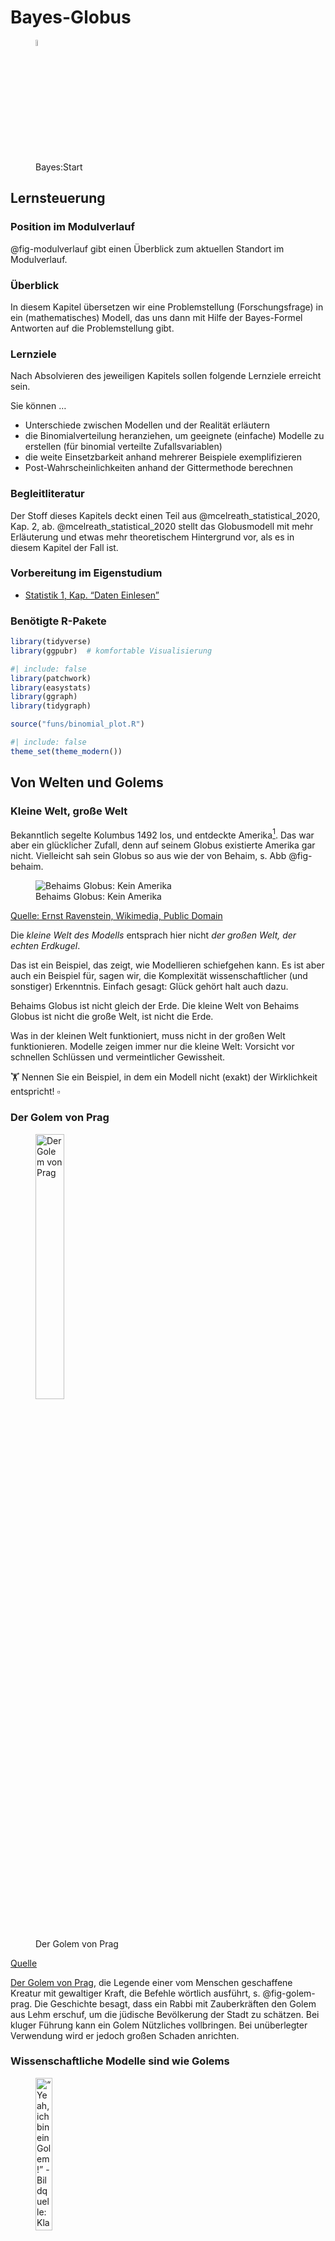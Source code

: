 # Bayes-Globus 





![Bayes:Start](img/Golem_hex.png){width=5%}




## Lernsteuerung

### Position im Modulverlauf

@fig-modulverlauf gibt einen Überblick zum aktuellen Standort im Modulverlauf.




### Überblick

In diesem Kapitel übersetzen wir eine Problemstellung (Forschungsfrage) in ein (mathematisches) Modell, das uns dann mit Hilfe der Bayes-Formel Antworten auf die Problemstellung gibt.


### Lernziele

Nach Absolvieren des jeweiligen Kapitels sollen folgende Lernziele erreicht sein.

Sie können ...


- Unterschiede zwischen Modellen und der Realität erläutern
- die Binomialverteilung heranziehen, um geeignete (einfache) Modelle zu erstellen (für binomial verteilte Zufallsvariablen)
- die weite Einsetzbarkeit anhand mehrerer Beispiele exemplifizieren
- Post-Wahrscheinlichkeiten anhand der Gittermethode berechnen


### Begleitliteratur


Der Stoff dieses Kapitels deckt einen Teil aus @mcelreath_statistical_2020, Kap. 2, ab. @mcelreath_statistical_2020 stellt das Globusmodell mit mehr Erläuterung und etwas mehr theoretischem Hintergrund vor, als es in diesem Kapitel der Fall ist.




### Vorbereitung im Eigenstudium

- [Statistik 1, Kap. "Daten Einlesen"](https://statistik1.netlify.app/020-r)


### Benötigte R-Pakete


```r
library(tidyverse)
library(ggpubr)  # komfortable Visualisierung
```


```r
#| include: false
library(patchwork)
library(easystats)
library(ggraph)
library(tidygraph)

source("funs/binomial_plot.R")
```


```r
#| include: false
theme_set(theme_modern())
```





## Von Welten und Golems

### Kleine Welt, große Welt

Bekanntlich segelte Kolumbus 1492 los, und entdeckte Amerika^[wenn auch nicht als Erster]. Das war aber ein glücklicher Zufall, denn auf seinem Globus existierte Amerika gar nicht. Vielleicht sah sein Globus so aus wie der von Behaim, s. Abb @fig-behaim.

![Behaims Globus: Kein Amerika](img/Behaim.jpg){#fig-behaim}

[Quelle: Ernst Ravenstein, Wikimedia, Public Domain](https://commons.wikimedia.org/wiki/File:RavensteinBehaim.jpg)

Die *kleine Welt des Modells* entsprach hier nicht *der großen Welt, der echten Erdkugel*.

Das ist ein Beispiel, das zeigt, wie Modellieren schiefgehen kann. Es ist aber auch ein Beispiel für, sagen wir, die Komplexität wissenschaftlicher (und sonstiger) Erkenntnis. Einfach gesagt: Glück gehört halt auch dazu.


::: callout-note
Behaims Globus ist nicht gleich der Erde. Die kleine Welt von Behaims Globus ist nicht die große Welt, ist nicht die Erde.
:::

Was in der kleinen Welt funktioniert, muss nicht in der großen Welt funktionieren. Modelle zeigen immer nur die kleine Welt: Vorsicht vor schnellen Schlüssen und vermeintlicher Gewissheit.


:::{exr-modellno}
🏋 Nennen Sie ein Beispiel, in dem ein Modell nicht (exakt) der Wirklichkeit entspricht! $\square$
:::







### Der Golem von Prag

![Der Golem von Prag](img/170px-Golem_and_Loew.jpg){#fig-golem-prag width="33%"}

[Quelle](https://de.wikipedia.org/wiki/Golem)

[Der Golem von Prag](http://www.prague.net/golem), die Legende einer vom Menschen geschaffene Kreatur mit gewaltiger Kraft, die Befehle wörtlich ausführt, s. @fig-golem-prag.
Die Geschichte besagt, dass ein Rabbi mit Zauberkräften den Golem aus Lehm erschuf, um die jüdische Bevölkerung der Stadt zu schätzen.
Bei kluger Führung kann ein Golem Nützliches vollbringen.
Bei unüberlegter Verwendung wird er jedoch großen Schaden anrichten.

### Wissenschaftliche Modelle sind wie Golems



!["Yeah, ich bin ein Golem!" - Bildquelle: Klara Schaumann](img/Golem_hex.png){width=25%}

:::: {.columns}

::: {.column width="50%"}
**Golem**

Eigenschaften des *Golems*:

-   Besteht aus Lehm
-   Belebt durch "Wahrheit"
-   Mächtig
-   dumm
-   Führt Befehle wörtlich aus
-   Missbrauch leicht möglich
-   Märchen
:::

::: {.column width="50%"}
**Modell**

Eigenschaften eines *Modells*:


-   Besteht aus ~~Lehm~~Silikon
-   Belebt durch Wahrheit (?)
-   Manchmal mächtig
-   simpler als die Realität
-   Führt Befehle wörtlich aus
-   Missbrauch leicht möglich
-   Nicht einmal falsch
:::

::::





::: callout-note
Wir bauen Golems.
:::

@fig-xy stellt ein Sinnbild von Modellen dar.


Vergleichen wir die kleine Welt unserer Modellen (@tbl-klein-gross), wie z.B. Behaims Globus, mit der Großen Welt, die Kolumbus und wir befahren.




| Kleine Welt                                                | Große Welt                                 |
|-----------------------------------------|-------------------------------|
| Die Welt, wie sie der Golem sieht                          | Die Welt, wie sie in Wirklichkeit ist      |
| ist das Modell, aber nicht (zwangsläufig) die Wirklichkeit | entspricht nicht (zwangsläufig) dem Modell |
| Verwenden wir beim Modellieren                             | Ist das, was wir modellieren               |

: Kleine Welt vs. große Welt {#tbl-klein-gross}






<!-- ![So denkt unser Bayes-Golem](img/bayesupdate2.png){#fig-bayes1} -->



::: exm-bayes-lernen
### Die Bayes-Formel und Lernen
🏋 Bayes-Inferenz ähnelt dem Lernen von Menschen. Geben Sie ein Beispiel von Lernen bei Menschen, das oben dargestelltem Prozess ähnelt!$\square$
:::

## Ein erster Versuch: Wir werfen den Globus





### Welcher Anteil der Erdoberfläche ist mit Wasser bedeckt?


:::{#exm-fofra1}
### Wasseranteil auf der Erdoberfläche
Unsere Forschungsfrage lautet, mit welchem Anteil die Erde wohl mit Wasser bedeckt ist (@fig-erde)? Um möglichst wenig schreiben zu müssen, schreiben wir für "angenommener Wasseranteil auf der Erdoberfläche" kurz $p$ (wie proportion, Anteil). $\square$
:::

![Die Erde. Schön! Und mit viel Wasser, ca. 70% der Erdoberfläche sind mit Wasser bedeckt.](img/earth.png){#fig-erde width="10%" fig-align="center"}

[Quelle](https://pngimg.com/image/25340) CC 4.0 BY-NC

Analog können wir uns vorstellen, 11 Wissenschaftlis haben jeweils eine andere Hypothese zum Wasseranteil, $\pi$, der Erde. Die erste Person hat die Hypothese $\pi_1 = 0$, die zweite Person geht von $\pi_2 = 0.1$ aus ... die 11. Person von $\pi_{11} = 1$.
 
Um die Forschungsfage zu beantworten, werfen Sie einen Globus-Ball in die Luft und fangen in wieder auf. 
Sie notieren dann, ob die Stelle unter Ihrem Zeigefinger Wasser zeigt (W) oder Land (L). Den Versuch wiederholen Sie, bis Sie den Globusball insgesamt 9 Mal geworfen haben.^[Warum gerade 9 Mal? Tja, dann hat das Handy geklingelt... Auch in wissenschaftlichen Versuchen ist (leider?) nicht immer alles genau geregelt.]

So sah *mein*^[*Ihr* Ergebnis kann anders aussehen, schließlich ist es ja Zufall.] Ergebnis aus:

$$W \quad L \quad W \quad W \quad W \quad L \quad W \quad L \quad W$$


Also $W=6$ und $L=3$.

:::{#exr-globe1}
🏋️️ Besorgen Sie sich einen Globus (zur Not eine Münze) und stellen Sie den Versuch nach!$\square$
:::

### Wie entstanden die Daten?

Der physikalische Prozess, der zur Entstehung der Daten führt, nennt man den  *datengenierenden Prozess*.

In diesem Fall kann man ihn so beschreiben:

1.  Der wahre Anteil von Wasser, $W$, der Erdoberfläche ist $\pi$ (und $1-\pi$ ist der Anteil Land, $L$).
2.  Ein Wurf des Globusballs hat die Wahrscheinlichkeit $\pi$, eine $W$-Beobachtung zu erzeugen.
3.  Die Würfe des Globusballs sind unabhängig voneinander.
4.  Wir haben kein Vorwissen über $\pi$; jeder Wert ist uns gleich wahrscheinlich.


:::{#exr-annahmen1}
🏋 Welche Annahmen würden Sie ändern? 
Welche könnte man wegnehmen? Welche hinzufügen? 
Was wären die Konsequenzen?$\square$
:::






### Ein paar Fachbegriffe


:::{#def-priori}
### Priori-Verteilung
Für jede Hypothese haben wir ein Vorab-Wissen, das die jeweilige Plausibilität der Hypothese angibt: *Priori-Verteilung*.$\square$
:::

:::{#def-L}
### Likelihood
Für jede Hypothese (d.h. jeden *Parameterwert* $\pi$) möchten wir wissen, wie wahrscheinlich die Daten sind (unter der Annahme, dass die Hypothese richtig ist). Kurz: Wir suchen die *Likelihood*. 
Anders gesagt: Die Likelihood sagt uns, wie gut die Daten zu einer bestimmten Hypothese passen.$\square$
:::

:::{#def-post1}
### Posteriori-Verteilung
Dann gewichten wir den Likelihood mit dem Vorabwissen, so dass wir die *Posteriori-Verteilung*^[ Anstatt von *Priori* liest man auch *Prior*; anstatt *Posteriori* auch *Posterior*] bekommen.$\square$
:::


### Bayes-Updates


Der Golem denkt eigentlich ganz vernünftig:
Zuerst hat er ein Vorwissen zum Wasseranteil, die dazugehörige Wahrscheinlichkeitsverteilung nennt man *Priori-Verteilung*.
In unserem Beispiel ist das Vorwissen recht bescheiden: Jeder Wasseranteil ist ihm gleich plausibel.
Als nächstes beschaut sich der Golem die Daten und überlegt,
wie wahrscheinlich die Daten sind, wenn man von einer bestimmten Hypothese ausgeht, z.B. dass der Wasseranteil 10% beträgt.
Die zugehörige Wahrscheinlichkeit der Daten unter Annahme einer Hypothese nennt man die^[oder den?] *Likelihood.*
Als letztes bildet sich der Golem eine abschließende Meinung zur Wahrscheinlichkeit jeder Hypothese. Diese Wahrscheinlichkeitsverteilung nennt man *Posteriori-Verteilung*.
Sie berechnet als Gewichtung des Vorwissen mit den neuen Daten.
Anders gesagt: Das Vorwissen wird anhand der Erkenntnisse (der Daten) aktualisiert oder "geupdatet", s. @fig-bayes-update.


<!-- ![Updating mit Bayes](img/bayesupdate.png){#fig-bayes-update} -->


```mermaid
%%| fig-cap: Updating mit Bayes
%%| label: fig-bayes-update
graph LR
A[Priori-Vert.]-->B[Likelihood]-->C[Post-Vert.]-->A
```



:::{#exr-l1}
### Wie gut passen die Daten zur Hypothese, dass die Erde komplett trocken ist?

Wir haben in unseren Versuch $W=6$ und $L=3$ erzielt. Diese Daten passen *überhaupt nicht* zur Hypothese, dass die Erdoberfläche komplett trocken ist.
Die *Likelihood*, $L$ für $\pi=0$ ist also Null.
Analog ist die Likelihood für $\pi=1$ auch Null.$\square$
:::



### Wie wahrscheinlich ist ein Wasseranteil von 90%?

Wie wahrscheinlich ist es, einen bestimmten Wasseranteil, z.B. 6 Treffer (bei 9 Würfen) zu erhalten, wenn man eine bestimmte Hypothese (einen bestimmten Wasseranteil, z.B. 90%) annimmt?
Diese Wahrscheinlichkeit nennt man die *Likelihood*, $L$ oder  $L$.

<!-- Geht man von einer Binomialverteilng aus, ist die Likelihood einfach zu berechnen. -->

Wenn wir eine Binomialverteilung annehmen, dann gehen wir davon aus,  dass die Daten unabhängig voneinander entstehen und sich der Parameterwert nicht zwischenzeitlich ändert^[Die sog. "iid-Annahme", *i*ndependently and *i*dentically distributed: Jeder Wurf der Globusballes ist eine Realisation der gleichen Zufallsvariablen. Jeder Wurf ist unabhängig von allen anderen: Das Ergebnis eines Wurfes hat keinen (stochastischen) Einfluss auf ein Ergebnis anderer Würfe. Die Wahrscheinlichkeitsverteilung ist bei jedem Wurf identisch.].
Der Wasseranteil der Erde bleibt während des Versuchs gleich (durchaus plausibel).

Lassen Sie uns im Folgenden die Wahrscheinlichkeit ($Pr$), $W$ mal Wasser und $L$ mal Land zu beobachten, wenn die Wahrscheinlichkeit für Wasser $\pi$ beträgt, so bezeichnen: $(Pr(W,L | \pi))$.
Diese Wahrscheinlichkeit, $(Pr(W,L | \pi))$, kann man mit der *Binomialverteilung* berechnen.

Möchte man die Wahrscheinlichkeit ansprechen für das Ereignis "5 mal Wasser und 2 mal Land, wenn wir von einem Wasseranteil von 70% ausgehen", so würden wir kurz schreiben: $Pr(W=5, L=2 | \pi=.7)$.
Oder noch kürzer:  $Pr(W=5 | \pi=.7)$, denn bei 7 Würfen, von denen 5 $W$ gezeigt haben, ist die Anzahl von $L$ festgelegt. 

Die Binomialverteilung zeigt die Verteilung der Häufigkeit (Wahrscheinlichkeit) der Ereignisse (z.B. 2 Mal Kopf) beim wiederholten Münzwurf (und allen vergleichbaren Zufallsexperimenten): "Münzwurfverteilung", s. Kap. @sec-bin-distrib.


### Binomialverteilung mit R


Praktischerweise ist die Binomialverteilung in R eingebaut, wie wir gleich sehen werden.

Was ist der Anteil der gültigen Pfade in einem Baumdiagramm (Wahrscheinlichkeit), um 2 mal $W$ bei $N=W+L=3$ Würfen zu bekommen, wenn wir von $\pi=1/2$ ausgehen?^[Allgemeiner spricht man auch von 2 Treffern bei 3 Würfen (d.h. 1 "Nicht-Treffer", den wir als "Niete" bezeichnen). Treffer werden oft mit `1`  und Nieten mit `0` bezeichnet].


```r
dbinom(x = 2, size = 3, prob = 1/2)
```


Von den 8 Endkonten bzw. Pfaden sind 3 günstig. 
Demnach ist die Wahrscheinlichkeit des gesuchten Ereignis (2 Treffer bei 3 Würfen, binomialverteilt) gleich 3 von 8 (alle Pfade sind gleich wahrscheinlich);
3/8 sind 0.375.






```mermaid
%%| echo: false
%%| label: fig-binom1a
%%| fig-cap: Wir werfen den Globus (oder eine Münze) 3 Mal
flowchart TD
  A[A - Start] -. 1/2 .-> B[B - 0]
  A -. 1/2 .-> C[C - 1]
  B -. 1/2 .-> D[D - 0]
  B -. 1/2 .-> E[E - 1]
  C -. 1/2 .-> F[F - 0]
  C -. 1/2 .-> G[G - 1]
  D -. 1/2 .-> H[H - 0]
  D -. 1/2 .-> J[I - 1]
  E -. 1/2 .-> K[K - 0]
  E -. 1/2 .-> L[L - 1]
  F -. 1/2 .-> M[M - 0]
  F -. 1/2 .-> N[N - 1]
  G -. 1/2 .-> O[O - 0]
  G -. 1/2 .-> P[P - 1]
```


Abb. @fig-binom1a stellt einen einfachen Baum für 3 Globuswürfe mit je zwei möglichen Ereignissen (W vs. L) dar.
In der ersten (obersten) Zeile (Knoten A; "Start") ist Ausgangspunkt dargestellt: Der Globus ruht wurfbereit in unserer Hand.
Jetzt Achtung: Sie werfen den Globusball hoch.
Die Pfeile zeigen zu den (zwei) mögliche Ergebnissen.
Die zweite Zeile (Knoten B und C) stellt die beiden Ergebnisse des Wurfes dar. 
Die Ergebnisse sind hier mit `0` und `1` bezeichnet (das eine eine einfache und weiteinsetzbare Notation).
Die dritte Zeile (Knoten D bis G) stellt die Ergebnisse des des zweiten Wurfes dar.
Die vierte Zeile (Knoten H bis P)  stellt die Ergebnisse des des dritten Wurfes dar.


Für mehr Würfe würde das Diagramm irgendwann unübersichtlich werden.



Was ist der Anteil der gültigen Pfade in einem Baumdiagramm (Wahrscheinlichkeit), um 6 mal $W$ bei $N=W+L=9$ Würfen zu bekommen, wenn wir von $p=1/2$ ausgehen?

```r
dbinom(x = 6, size = 9, prob = 1/2)
```




@fig-bin-klein zeigt die Binomialverteilung $X \sim Bin(9, 1/2)$.


```r
#| echo: false
#| label: fig-bin-klein
#| fig-cap: "Ein Beispiel für eine Binomialverteilung mit Parametern N=9 und p=1/2."

binomial_plot(n = 9, p = 1/2)
```



Abb @fig-binom2 ist ein vergeblicher Versuch, so einen großen Baum ($n=9$) darzustellen.

:::callout-note
Visualisierungen wie Baumdiagramme sind eine praktische Hilfe zum Verständnis,
kommen aber bei größeren Daten schnell an ihre Grenze.
:::


```r
#| echo: false
#| label: fig-binom2
#| fig-cap: Wir werfen den Globus (oder eine Münze) 9 Mal, es resultieren 512 Endknoten. Nicht gerade übersichtlich.
my_tree <- tidygraph::create_tree(1023, 2, mode = "out")

my_tree %>%
  mutate(lab = 1:1023) %>% 
  ggraph(circular = TRUE) +
  geom_edge_link() +
  geom_node_label(mapping = aes(label = lab), size = 1) +
  coord_flip() +
  scale_y_reverse() +
  theme_void()

```


Jetzt folgen einige Beispiele.


::: {#exm-globus2}

## Globus mit 9 Treffern bei 9 Würfen

Was ist die Wahrscheinlichkeit für $W=9$ bei $N=9$ und $p=1/2$?

```r
dbinom(x = 9, size = 9, prob = 1/2)
```

Das ist 1 günstiger Pfad von 512 Pfaden.

:::



`dbinom` gibt uns die Wahrscheinlichkeit von `x` Treffern, bei `size` Versuchen zurück, wobei eine Binomialverteilung angenommen wird mit Trefferwahrscheinlichkeit `prob`.



### Unser Modell ist geboren

Wir fassen das Globusmodell so zusammen, s. @eq-globus1.

$$W \sim \text{Bin}(N,\pi)$${#eq-globus1}

Lies: "W ist *bin*omial verteilt mit den Parametern $N$ und $\pi$". $N$ gibt die Anzahl der Globuswürfe an: $N=W+L$.

Unser Vorab-Wissen zu $p$ sei, dass uns alle Werte gleich plausibel erscheinen ("uniform"):

$$\pi \sim \text{Unif}(0,1).$$

Lies: "$\pi$ ist gleich (uniform) verteilt mit der Untergrenze 0 und der Obergrenze 1".

Man könnte auch sagen: Wir haben praktisch kein Vorwissen, wir sind erstmal (aprior) indifferent,
jeder Parameterwert erscheint uns erstmal gleich wahrscheinlich.









```r
#| echo: false
#| fig-cap: Gleichverteilung mit Parametern min=0 und max=1
#| label: fig-unif
#| eval: false


uniform_Plot <- function(a, b){
  xvals <- data.frame(x = c(a, b)) #Range for x-values
  
  ggplot(data.frame(x = xvals), 
         aes(x = x)) + xlim(c(a, b)) + ylim(0, 1/(b - a)) +
    stat_function(fun = dunif, args = list(min = a, max = b), 
                  geom = "area", 
                  fill = "green", alpha = 0.35) + 
    stat_function(fun = dunif, args = list(min = a, max = b)) +
    labs(x = "X", y = "Dichte")  +
    geom_vline(xintercept = a, linetype = "dashed", colour = "red") +
    geom_vline(xintercept = b, linetype = "dashed", colour = "red") 
  
}
uniform_Plot(0, 1)
```




## Bayes' Theorem

### Wozu wird Bayes in der Praxis genutzt?




In der Praxis nutzt man Bayes häufig, wenn man Daten zu einer Wirkung $W$ hat,
und auf die Ursache $U$ zurückschließen möchte, sinngemäß:

$$W \quad \underrightarrow{Bayes} \quad U$$

Dann kann man @eq-bayes1 so schreiben, s. @eq-bayes2:

$$P(U|W) = \frac{ P(U) \cdot P(W|U) }{P(W)}$${#eq-bayes2}

Eine ähnliche Situation, die in der Praxis häufig ist,
dass man Daten $D$ hat und auf die Wahrscheinlichkeit einer Hypothese $H$ schließen möchte, s. @eq-bayes3.

$$D \quad \underrightarrow{Bayes} \quad H$$


$$P(H|D) = \frac{ P(H) \cdot P(D|H) }{P(D)}$${#eq-bayes3}

@eq-bayes3 fragt nach $P(H|D)$:

>    Was ist die Wahrscheinlichkeit der Hypothese H, jetzt wo wir die Daten haben (und ein Modell?)

Und antwortet so (@eq-bayes3):

>    Diese Wahrscheinlichkeit entspricht der Grundrate (Apriori-Wahrscheinlichkeit) der Hypothese mal der Plausibilität (Likelihood) der Daten unter Annahme (gegeben) der Hypothese. Aus Standardisierungsgründen dividiert man noch die totale Wahrscheinlichkeit der Daten über alle Hypothesen.



### Bayes als Baum

Gesucht sei $P(A_1|B)$.

Für Bayes' Formel^[synonym: Satz von Bayes] setzt man die Wahrscheinlichkeit des  *günstigen* Ast zur Wahrscheinlichkeit aller relevanten Äste, $P(B)$.

:::{#exm-bayes1}
### Maschine produziert Ausschuss

Die drei Maschinen $M_1, M_2, M_3$ produzieren den gleichen Artikel. Ihr jeweiliger Anteil, an der Produktion liegt bei 60%, 10% bzw. 30%. 
Die jeweilige Ausschussquote liegt bei 5, 2, bzw. 4%, s. @fig-tot-wskt2.
*Aufgabe*: Wie groß ist die Wahrscheinlichkeit, dass ein defektes Teil von Maschine 1 produziert wurde?$\square$
:::



Der günstige (gesuchte) Ast ist hier schwarz gedruckt, die übrigen Äste gestrichelt, s. @fig-tot-wskt2. $A_i$ zeigt das Ereignis, dass der Artikel von Maschine $i$ produziert wurde. $B$ ist das Ereignis "Artikel ist Ausschuss".

```mermaid
%%| fig-cap: Günstige Pfade
%%| label: fig-tot-wskt2
flowchart LR
  A[Start] -->|0.6|B[A1]
  A -.->|0.1|C[A2]
  A -.->|0.3|D[A3]
  B --->|0.05|E[B]
  B -.->|0.95|F[Nicht-B]
  C -.->|0.02|G[B]
  C -.->|0.98|H[Nicht-B]
  D -.->|0.04|I[B]
  D -.->|0.96|J[Nicht-B]
```


$$P(A|B) = \frac{P(A1 \cap B)}{P(B)} = \frac{0.6 \cdot 0.05}{0.03 + 0.002 + 0.012} = \frac{0.03}{0.044} \approx 0.68$$


$P(A|B)$ beträgt also ca. 68%.

Zur Erinnerung: $P(B)$ ist die totale Wahrscheinlichkeit.




### Bayes als bedingte Wahrscheinlichkeit


Bayes' Theorem ist auch nur eine normale bedingte Wahrscheinlichkeit:


$P(A|B) = \frac{\overbrace{ P(A\cap B)}^\text{umformen}}{P(B)}$

$P(A| B)$ kann man  umformen, s. @eq-bayes1:

$$P(A|B) =\frac{P(A\cap B)}{P(B)} = \frac{P(B|A) \cdot P(A)}{P(B)}$$ {#eq-bayes1}

Man kann sich Bayes' Theorem  auch wie folgt herleiten:



$P(A\cap B) = P(B \cap A) = P(A) \cdot P(B|A) = P(B) \cdot P(A|B)$

Dann lösen wir nach P$(A|B)$ auf:


$P(A|B) = \frac{P(A) \cdot P(B|A)}{P(B)}$



### Zusammengesetzte Hypothesen

Das ist vielleicht ein bisschen fancy,
aber man kann Bayes' Theorem auch nutzen, um die Wahrscheinlichkeit einer *zusammengesetzten Hypothese* zu berechnen: $H = H_1 \cap H_2$. 
Ein Beispiel wäre: "Was ist die Wahrscheinlichkeit, dass es Regen ($R$) *und* Blitzeis ($B$) gibt, wenn es kalt ($K$) ist?".

Das sieht dann so aus, @eq-bayes4:

$$
\begin{aligned}
P(R \cap B |K) &= \frac{ P(R \cap B) \cdot P(K|R \cap B) }{P(D)} \\
&= \frac{ P(R ) \cdot P(B) \cdot P(K|R \cap B) }{P(D)}
\end{aligned}
$${#eq-bayes4}


Hier haben wir $P(R \cap B)$  aufgelöst in $P(R) \cdot P(B)$,
das ist nur zulässig, wenn $R$ und $B$ unabhängig sind.




## Das Globus-Modell als Bayes' Theorem


📺 [Globusversuch](https://www.youtube.com/watch?v=fGlt9Ld4xzk&list=PLRR4REmBgpIGgz2Oe2Z9FcoLYBDnaWatN&index=6)

### Von gemeinsamer zur bedingen Wahrscheinlichkeit

Erinnerung wir uns (@exm-kalt-regen): Die Wahrscheinlichkeit für *Regen* und *kalt* ist gleich der Wahrscheinlichkeit von *Regen*, *gegeben kalt* mal der Wahrscheinlichkeit von *kalt*; das ist die Kettenregel (@def-kettenregel).

Entsprechend gilt: 

Die gemeinsame Wahrscheinlichkeit für die beiden Ereignisse $W$ (z.B. 6 Mal Wasser zu erhalten bei 9 Versuchen) und $A$ (z.B. dass der Wasseranteil der Erdoberfläche 70% beträgt) lässt sich ebenso mit der Kettenregel der Wahrscheinlichkeitsrechnung bestimmen:


<!-- Die Wahrscheinlichkeit von einer bestimmten Zahl an $W$ mit einer bestimmten Wasser-Wahrscheinlichkeit $p$ ist das Produkt von $Pr(W|p)$ und der Wahrscheinlichkeit $Pr(p)$: -->

$$Pr(W,A) = Pr(W|A) \cdot Pr(A)$$

Laut der Kettenregel ist "Drehen" erlaubt:

$$Pr(A,W) = Pr(A|W) \cdot Pr(W)$$



Wir setzen die letzten beiden Gleichungen gleich:

$$Pr(W|p) \cdot Pr(A) = Pr(A|W) \cdot (W)$$

Und dann lösen wir auf nach der Posteriori-Wahrscheinlichkeit^[kürzen wir mit Post-Wahrscheinlichkeit or $Pr(Post)$ ab], $Pr(A|W)$,
voilà! 
Wir haben Bayes' Theorem genutzt, um die gesuchte Größe, $Pr(A|W)$, zu bestimmen, s. @eq-globusbayes.

$$Pr(A|W) = \frac{Pr(W|A) \times Pr(A)}{Pr(W)}$${#eq-globusbayes}

$Pr(W)$ nennt die *Evidenz*. 
Die Evidenz berechnet sich als Mittelwert der Likelihoods über alle Werte von $W$, vgl. @def-totwskt:

$Pr(W) = Pr(W|A) \times Pr(A) + Pr(\neg W| \neg A) \times Pr(\neg A)$


Die Aufgabe der Evidenz ist nur dafür zu sorgen, dass der Bruch insgesamt nur Werte zwischen 0 und 1 annehmen kann.

### Bayes' Theorem als Formel

Gesucht ist die Wahrscheinlichkeit einer Hypothese gegeben einer bestimmten Datenlage, $Pr(H|D)$:

$$Pr(H|D) = \frac{Pr(D|H) Pr(H)}{Pr(D)} = \frac{\text{Likelihood}  \cdot \text{Priori}}{\text{Evidenz}}$$

Schauen wir uns die Bestandteile von Bayes' Theorem noch etwas näher an:

-   Posteriori-Wahrscheinlichkeit: $Pr_{Post} := Pr(H|D)$

-   Likelihood: $L := Pr(D|H)$

-   Priori-Wahrscheinlichkeit: $Pr_{Priori} := Pr(H)$

-   Evidenz: $E := Pr(D)$


Bayes' Theorem gibt die $Pr_{Post}$ an, wenn man die Gleichung mit der $Pr_{Priori}$ und dem $L$ füttert.

Bayes' Theorem wird verwendet, um die $Pr_{Post}$ zu quantifizieren.

Die $Pr_{Post}$ ist proportional zu $L \times Pr_{Priori}$.

### Posteriori als Produkt von Priori und Likelihood

Die unstandardisierte Post-Wahrscheinlichkeit $Pr_{\text{unPost}}$ ist einfach das Produkt von Likelihood und Priori, s. @eq-unpost.

$$Pr_{\text{unPost}} = L \times \text{Priori}$${#eq-unpost}

Das Standardisieren dient wie gesagt nur dazu, einen Wert zwischen 0 und 1 zu erhalten. 
Dies erreichen wir, indem wir durch die Summe aller Post-Wahrscheinlichkeiten dividieren.
Die Summe der Post-Wahrscheinlichkeiten bezeichnet man (auch) als Evidenz, vgl. Gleichung @eq-post.


$$\text{Posteriori} = \frac{\text{Likelihood} \times \text{Priori}}{\text{Evidenz}}$${#eq-post}



Abb. @fig-post3 visualisiert, dass die Post-Verteilung eine Gewichtung von Priori und Likelihood ist.
Mathematisch gesprochen beruht diese Gewichtung auf einer einfachen Multiplikationen der beiden genannten Terme.



![Prior mal Likelihood = Post](img/img241.png){#fig-post3}







### Wissen updaten: Wir füttern Daten in das Modell

Golems können lernen?! @fig-lernen-golem zeigt die Post-Verteilung, nach $n=1, 2, ...,n=9$ Datenpunkten, d.h. Würfen mit dem Globusball.
Man sieht: Am Anfang, apriori, also bevor die Daten haben, vor dem ersten Wurf also, ist jeder Parameterwert gleich wahrscheinlich für den Golem (das Modell).
Je nach Ergebnis des Wurfes verändert sich die Wahrscheinlichkeit der Parameterwerte,
kurz gesagt, die Post-Verteilung verändert sich in Abhängigkeit von den Daten.


![Unser Golem lernt](img/img221.png){#fig-lernen-golem}


Insofern kann man sagen: Unser Golem (das Modell) lernt. Ob das Modell nützlich ist (präzise Vorhersagen liefert), steht auf einem anderen Blatt.



## Bayes berechnen mit mit dem Bayes-Gitter

Wir erstellen uns eine kleine Tabelle, die man "Bayes-Gitter" nennen könnte.
Dazu gehen wir so vor:

### Idee

1.  Teile den Wertebereich des Parameter in ein "Gitter" auf, z.B. $0.1, 0.2, ..., 0.9, 1$.
2.  Wähle den Priori-Wert des Parameters für jeden Gitterwert, z.B. 1/10 bei einer Gleichverteilung von 0 bis 1.
3.  Berechne den Likelihood für jeden Parameterwert.
4.  Berechne den unstandardisierten Posteriori-Wert für jeden Parameterwert (Produkt von Priori und Likelihood).
5.  Standardisiere den Posteriori-Wert durch teilen anhand der Summe alle unstand. Posteriori-Werte.


Für jeden Parameterwert berechnen wir eine (Post-)Wahrscheinlichkeit.^[Ein Parameterwert ist eine mögliche Ausprägung des Parameters.]
Häufig entspricht eine Hypothese einem Parameterwert, 
etwa wenn man sagt: "Ich glaube, die Münze ist fair", was auf einem Parameterwert von 50% herausläuft.
Dazu geben wir an, für wie wahrscheinlich wie apriori^[synonym: priori] - also bevor wir irgendwelche Daten erheben - jeden einzelnen Gitterwert halten.
Wir machen es uns hier einfach und halten jeden Gitterwert für gleich wahrscheinlich. 
Tatsächlich ist der konkrete Wert hier egal, entscheidend ist das Verhältnis der Apriori-Werte zueinander: 
Geben wir einigen Gitterwerten den Wert 2, aber anderen den Wert 1, 
so halten wir Erstere für (apriori) doppelt so plausibel wie Letztere.
Der Likelihood wird in diesem Fall mit der Binomialverteilung berechnet. Der Likelihood gibt an, 
wie wahrscheinlich ein Gitterwert ist gegeben einem bestimmten apriori gewählten Parameterwert.
Die "End-Wahrscheinlichkeit", die unstandardisierte Post-Wahrscheinlichkeit, die "hinten rauskommt" ist das Produkt von Priori-Wert und Likelihood.
Anschaulich gesprochen: Die Priori-Werte werden mit den Likelihoodwerten gewichtet^[synonym: Die Likelihoodwerte werden mit den Apriori-Werten gewichtet.].
Da wir letztlich eine Wahrscheinlichkeitverteilung bekommen möchten, teilen wir jeden Posteriori-Wert durch die Summe aller Posteriori-Werte. 
Dadurch ist gerantiert, dass sich die Posteriori-Werte zu eins aufaddieren. 
Damit haben wir dann die Ansprüche an eine Wahrscheinlichkeitsverteilung erfüllt (vgl. @sec-kolmogorov).


### Bayes-Gitter in R berechnen

Legen wir uns eine Tabelle mit Gitterwerten an, um deren Posteriori-Wahrscheinlichkeit zu berechnen.

Ein paar Vorarbeiten. 
Zuerst wählen wir unsere Parameterwerte; sagen wir 0, 0.1, 0.2, ... , 1:

```r
p_Gitter <- seq(from = 0, to = 1, by = 0.1)
p_Gitter
```


Dann berechnen wir schon mal die Wahrscheinlichkeit der Daten (6 W bei 9 Würfen) gegeben jeweils eines Gitterwerts:

```r
Likelihood <- dbinom(6, size = 9, prob = p_Gitter)
Likelihood
```

Dann packen wir das alles in eine Tabelle, s. @tbl-globus.

```r
d <-
  tibble(
    # definiere die Hypothesen (das "Gitter"): 
    p_Gitter = p_Gitter,
    # bestimme den Priori-Wert:       
    Priori  = .1) %>%  
    mutate(
      # berechne Likelihood für jeden Gitterwert:
      Likelihood = Likelihood,
      # berechne unstand. Posteriori-Werte:
      unstd_Post = Likelihood * Priori,
      # berechne Evidenz, d.i. die Summe aller unstand. Post-Werte:
      Evidenz = sum(unstd_Post),
      # berechne stand. Posteriori-Werte (summiert zu 1):
      Post = unstd_Post / Evidenz)  
```

Das "Bayes-Gitter" (@tbl-globus) zeigt, wie sich die Post-Verteilung berechnet.

```r
#| label: tbl-globus
#| tbl-cap: "Die Bayes-Box für den Globusversuch"
#| echo: false
d %>% 
  mutate(id = 1:11) %>% 
  relocate(id, .before = 1) %>% 
  knitr::kable(digits = 2)
```


Für jede Hypothese (Spalte `id`) berechnen wir die unstandardisierte Posteriori-Wahrscheinlichkeit als Produkt von Priori und Likelihood:

$\text{Post}_{\text{unstand}} = \text{Priori} \cdot \text{Likelihood}$

Um zur standardisierten Posteriori-Wahrscheinlichkeit zu gelangten,
teilen wir in jeder Zeile der Gitterbox (also für jede Hypothese) die unstandardisierte Post-Wahrscheinlichkeit durch die Summe der unstandardisierten Post-Wahrscheinlichkeiten.


:::callout-note
Wenn der Priori-Wert für jeden Gitterwert gleich ist, dann ist der Likelihood gleich der unstandardisierten Post-Wahrscheinlichkeit.$\square$
:::


:::{exr-priori-change}
🏋️ Was wohl mit *Post* passiert, wenn wir *Priori* ändern?$\square$
:::

@fig-post1 zeigt eine Visualisierung der Post-Verteilung mit Hilfe der Funktion `ggline()` aus dem Paket `ggpubr`.

:::: {.columns}

::: {.column width="50%"}

```r
#| eval: false
library(ggpubr)

ggline(d,
       x = "p_Gitter",
       y = "Post")
```
:::

::: {.column width="50%"}

```r
#| echo: false
#| label: p-post1
#| fig-cap: Die Post-Verteilung visualisiert
library(ggpubr)

ggline(d,
       x = "p_Gitter",
       y = "Post")
```
:::

::::




### Was sagt die Post?

Die Posteriori-Verteilung (Kurz: "Post-Verteilung"), $Pr_{Post}$, zeigt, wie plausibel wir jeden Wert von $p$ halten, jetzt, nachdem wir die Daten des Versuchs kennen.


@fig-gitter zeigt die Post-Wahrscheinlichkeit für 5, 10 und 20 Parameterwerte. Das mittlere Teilbild (10 Gitterwerte) entspricht unserer Tabelle oben.


![Je mehr Parameterwerte, desto genauer wird die Verteilung wiedergegeben.](img/img242.png){#fig-gitter}


:::callout-note
Unter sonst gleichen Umständen gilt:

- Mehr Gitterwerte glätten die Annäherung.
- Je größer die Stichprobe ($N$), desto zuverlässiger wird unsere Berechnung.
:::

::: callout-important
Die Post-Verteilung ist sowas wie das Ziel all Ihrer Träume (falls Sie es noch nicht gewusst haben):
Aus der Post-Verteilung können Sie ablesen,
wie wahrscheinlich Ihre Hypothese (Ihr Lieblings-Parameterwert) ist. Und noch einiges mehr, aber das ist Thema des nächsten Kapitels.
:::




## Abschluss

### Zusammenfassung


📺 [Übung zum Globusversucht](https://www.youtube.com/watch?v=YJEZiQvCBgs&list=PLRR4REmBgpIGgz2Oe2Z9FcoLYBDnaWatN&index=7)

-   In unserem Modell haben wir Annahmen zu $Pr_{Priori}$ und $L$ getroffen.

-   Auf dieser Basis hat der Golem sein Wissen geupdated zu $Pr_{Post}$.

-   Mit der Gitter-Methode haben wir viele Hypothesen (Parameterwerte) untersucht und jeweils die $Pr_{Post}$ berechnet.

-   Unser Modell bildet die kleine Welt ab; ob es in der großen Welt nützlich ist, steht auf einem anderen Blatt.

🏋️ Wenn Sie auf einen Prozentwert für $W$ tippen müssten, welchen würden Sie nehmen, laut dem Modell (und gegeben der Daten)?


### Der Globusversuch als Modell für zweiwertige Zufallsversuche

Der Globusversuch ist kein prototypisches Beispiel für Statistik in der Praxis, zumindest nicht auf dem ersten Blick. 
Er hat aber aber den Vorteil, dass es ein einfaches, gut greifbares Beispiel ist, und damit zum Lernen gut geeignet ist.
Bei näherer Betrachtung ist der Globusversuch prototypisch für ganz viele Fragestellungen:

- Von einem neuen Produkt von von $n$ Exemplaren $k$ verkauft. Auf welchen Wert $p$ kann die Akzeptanzrate dieses Produkts geschätzt werden?
- Ein Chat-Bot hat von $n$ Fragen $k$ richtig beantwortet. Wie hoch kann die Verständnisrate $p$ dieses Programms geschätzt werden?
- Eine neue Krebstherapie hat von $n$ "austherapierten" Patientis $k$ geheilt. Auf wie hoch kann die Erfolgsrate dieser Therapie geschätzt werden?



Kurz: Der Globusversuch ist ein Muster für zweiwertige Zufallsversuche. Und solche sind häufig im Leben, im Business und in der Wissenschaft.



### Halbzeit-Quiz

Testen Sie Ihr Wissen mit [diesem Halbzeit-Quiz](https://datenwerk.netlify.app/#category=quiz1-qm2-ws23). Viel Erfolg! 🍀🍀🍀



## Vertiefung


Das ["Bayes-Paradox-Video" von 3b1b](https://youtu.be/lG4VkPoG3ko) präsentiert eine gut verständliche Darstellung des Bayes-Theorem aus einer zwar nicht gleichen, 
aber ähnlichen Darstellung wie in diesem Kapitel.








## Aufgaben

Alle Aufgaben mit dem Tag [rethink-chap2](https://datenwerk.netlify.app/#category=rethink-chap2).

1. [Lose-Nieten-Binomial-Grid](https://datenwerk.netlify.app/posts/lose-nieten-binomial-grid/lose-nieten-binomial-grid)
2. [Rethink2E4](https://datenwerk.netlify.app/posts/Rethink2e4/Rethink2e4)
2. [Rethink2m1](https://datenwerk.netlify.app/posts/Rethink2m1/Rethink2m1)
2. [Rethink2m2](https://datenwerk.netlify.app/posts/Rethink2m2/Rethink2m2)
2. [Rethink2m3](https://datenwerk.netlify.app/posts/Rethink2m3/Rethink2m3)
2. [Rethink2m4](https://datenwerk.netlify.app/posts/Rethink2m4/Rethink2m4)
2. [Rethink2m5](https://datenwerk.netlify.app/posts/Rethink2m5/Rethink2m5)
2. [Rethink2m6](https://datenwerk.netlify.app/posts/Rethink2m6/Rethink2m6)
2. [Rethink2m7](https://datenwerk.netlify.app/posts/Rethink2m7/Rethink2m7)
2. [kekse01](https://datenwerk.netlify.app/posts/kekse01/kekse01.html)
2. [kekse02](https://datenwerk.netlify.app/posts/kekse02/kekse02.html)
2. [euro-bayes](https://datenwerk.netlify.app/posts/euro-bayes/euro-bayes.html)
2. [bayes2](https://datenwerk.netlify.app/posts/bayes2/bayes2)










## ---



![](img/outro-05.jpg){width=100%}


